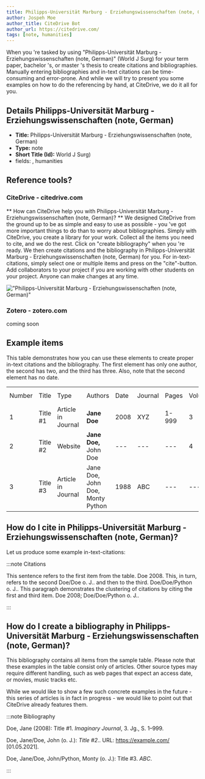 ```yaml
---
title: Philipps-Universität Marburg - Erziehungswissenschaften (note, German)
author: Jospeh Moe
author_title: CiteDrive Bot
author_url: https://citedrive.com/
tags: [note, humanities]
---
```


When you 're tasked by using "Philipps-Universität Marburg - Erziehungswissenschaften (note, German)" (World J Surg) for your term paper, bachelor 's, or master 's thesis to create citations and bibliographies.
Manually entering bibliographies and in-text citations can be time-consuming and error-prone. And while we will try to present you some examples on how to do the referencing by hand, at CiteDrive, we do it all for you.

## Details  Philipps-Universität Marburg - Erziehungswissenschaften (note, German)
* **Title:** Philipps-Universität Marburg - Erziehungswissenschaften (note, German)
* **Type:** note
* **Short Title (Id):** World J Surg)
* fields: , humanities

## Reference tools?
### CiteDrive - citedrive.com
** How can CiteDrive help you with Philipps-Universität Marburg - Erziehungswissenschaften (note, German)? **
We designed CiteDrive from the ground up to be as simple and easy to use as possible - you 've got more important things to do than to worry about bibliographies. Simply with CiteDrive, you create a library for your work. Collect all the items you need to cite, and we do the rest. Click on "create bibliography" when you 're ready. We then create citations and the bibliography in Philipps-Universität Marburg - Erziehungswissenschaften (note, German) for you. For in-text-citations, simply select one or multiple items and press on the "cite"-button. Add collaborators to your project if you are working with other students on your project. Anyone can make changes at any time.


!["Philipps-Universität Marburg - Erziehungswissenschaften (note, German)"](images/philippsuniversitat-marburg--erziehungswissenschaften-note-german.svg "Choose Philipps-Universität Marburg - Erziehungswissenschaften (note, German) in the CiteDrive App")

### Zotero - zotero.com

coming soon

## Example items

This table demonstrates how you can use these elements to create proper in-text citations and the bibliography. The first element has only one author, the second has two, and the third has three. Also, note that the second element has no date.


<table>
  <tr>
   <td>Number
   </td>
   <td>Title
   </td>
   <td>Type
   </td>
   <td>Authors
   </td>
   <td>Date
   </td>
   <td>Journal
   </td>
   <td>Pages
   </td>
   <td>Volume
   </td>
   <td>Issue
   </td>
   <td>Access Date
   </td>
  </tr>
  <tr>
   <td>1
   </td>
   <td>Title #1
   </td>
   <td>Article in Journal
   </td>
   <td><strong>Jane Doe</strong>
   </td>
   <td>2008
   </td>
   <td>XYZ
   </td>
   <td>1-999
   </td>
   <td>3
   </td>
   <td>2
   </td>
   <td>--
   </td>
  </tr>
  <tr>
   <td>
2
   </td>
   <td>Title #2
   </td>
   <td>Website
   </td>
   <td><strong>Jane Doe, </strong>John Doe
   </td>
   <td>---
   </td>
   <td>---
   </td>
   <td>---
   </td>
   <td>4
   </td>
   <td>---
   </td>
   <td>2020-05-01
   </td>
  </tr>
  <tr>
   <td>3
   </td>
   <td>Title #3
   </td>
   <td>Article in Journal
   </td>
   <td>Jane Doe, John Doe, Monty Python
   </td>
   <td>1988
   </td>
   <td>ABC
   </td>
   <td>---
   </td>
   <td>---
   </td>
   <td>16
   </td>
   <td>---
   </td>
  </tr>
</table>



## How do I cite in  Philipps-Universität Marburg - Erziehungswissenschaften (note, German)?

Let us produce some example in-text-citations:

:::note Citations


This sentence refers to the first item from the table. Doe 2008. This, in turn, refers to the second Doe/Doe o. J..
and then to the third.  Doe/Doe/Python o. J..
This paragraph demonstrates the clustering of citations by citing the first and third item. Doe 2008; Doe/Doe/Python o. J..

:::

## How do I create a bibliography in Philipps-Universität Marburg - Erziehungswissenschaften (note, German)?

This bibliography contains all items from the sample table. Please note that these examples in the table consist only of articles. Other source types may require different handling, such as web pages that expect an access date, or movies, music tracks etc.

While we would like to show a few such concrete examples in the future - this series of articles is in fact in progress - we would like to point out that CiteDrive already features them.

:::note Bibliography

Doe, Jane (2008): Title #1. <i>Imaginary Journal</i>, 3. Jg., S. 1–999.

Doe, Jane/Doe, John  (o. J.): <i>Title #2</i>.. URL: https://example.com/ [01.05.2021].

Doe, Jane/Doe, John/Python, Monty (o. J.): Title #3. <i>ABC</i>.



:::


        
